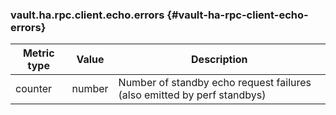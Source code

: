 ### vault.ha.rpc.client.echo.errors {#vault-ha-rpc-client-echo-errors}

Metric type | Value   | Description
----------- | ------- | -----------
counter     | number  | Number of standby echo request failures (also emitted by perf standbys)
